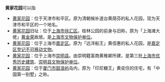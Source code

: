 '''黄家花园'''可以指
*[[黄家花园_(天津市)|黄家花园]]：位于天津市和平区。原为清朝候补道台黄荫芬的私人花园，现为天津市和平区的一个地名。
*[[桂林公园|黄家花园]]旧址：位于[[上海市|上海市]][[徐汇区|徐汇区]]。桂林公园的前身与旧称，原为「上海滩大佬」[[黄金荣|黄金荣]]故居。是[[上海市文物保护单位|上海市文物保护单位]]。
*[[黄家花园_(嘉定区)|黄家花园]]：位于上海市[[嘉定区|嘉定区]]。原为「远洋船王」黄佰惠的私人花园，是[[嘉定区文物保护单位|嘉定区登记不可移动文物]]。
*[[黄家花园_(崇明县)|黄家花园]]：位于上海市[[崇明县|崇明县]]。由崇明籍富商黄稚卿所建，是第三批[[上海市优秀历史建筑|上海市优秀历史建筑]]、[[崇明县文物保护单位|崇明县文物保护单位]]。
*[[黄家花园_(鼓浪屿)|黄家花园]]：位于[[厦门市|厦门市]][[鼓浪屿|鼓浪屿]]岛内，原为「印尼糖王」黄奕住的住宅，有「中国第一别墅」之称。
{{Disambig|cat=四字中国地名消歧义}}